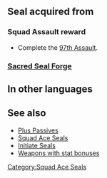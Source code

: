 {{Passive
|name=Squad Ace CS
|type=S
|exclusive=0
|canUseWeapon={{WeaponList|All}}
|canUseMove={{MoveList|All}}
|1name=Squad Ace CS 1
|alt1name=Squad Ace BY 1
|1tagid=SID_第97迷宮の覇者1
|1effect=Grants Atk/Spd/Def+1.
|statModifiers1=0,1,1,1,0
|1cost=120
|1required=-
|1next=-
|2name=Squad Ace CS 2
|alt2name=Squad Ace BY 2
|2tagid=SID_第97迷宮の覇者2
|2effect=Grants Atk/Spd/Def+2.
|statModifiers2=0,2,2,2,0
|2cost=180
|2next=-
|3name=Squad Ace CS 3
|alt3name=Squad Ace BY 3
|3tagid=SID_第97迷宮の覇者3
|3effect=Grants Atk/Spd/Def+3.
|statModifiers3=0,3,3,3,0
|3cost=240
}}
==Seal acquired from==
===Squad Assault reward===
* Complete the [[97th Assault]].
===[[Sacred Seal Forge]]===
{{SealCosts
|seals=Squad Ace CS 1;Squad Ace CS 2;Squad Ace CS 3
|badgeColor=Transparent
|costs1=-
|costs2=60;200;50
|costs3=400;1000;100
}}
==In other languages==
{{OtherLanguages
|japanese=
|german=
|spanishEU=
|spanishLA=
|french=
|italian=
|chineseTW=
|portuguese=
}}
==See also==
* [[Plus Passives]]
* [[Squad Ace Seals]]
* [[Initiate Seals]]
* [[:Category:Weapons with stat bonuses|Weapons with stat bonuses]]
{{Seals Navbox}}
[[Category:Squad Ace Seals]]